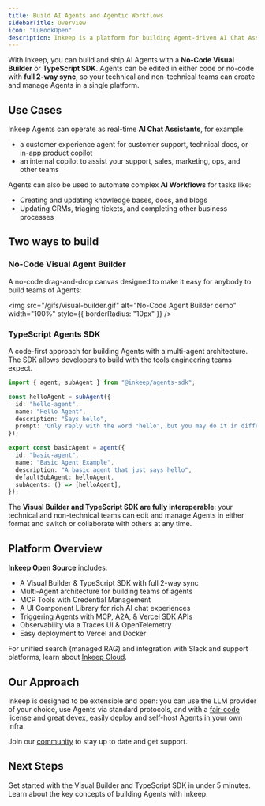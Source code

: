```yaml
---
title: Build AI Agents and Agentic Workflows
sidebarTitle: Overview
icon: "LuBookOpen"
description: Inkeep is a platform for building Agent-driven AI Chat Assistants and AI Workflows.
---
```


With Inkeep, you can build and ship AI Agents with a **No-Code Visual Builder** or **TypeScript SDK**. Agents can be edited in either code or no-code with **full 2-way sync**, so your technical and non-technical teams can create and manage Agents in a single platform.

## Use Cases

Inkeep Agents can operate as real-time **AI Chat Assistants**, for example:
- a customer experience agent for customer support, technical docs, or in-app product copilot
- an internal copilot to assist your support, sales, marketing, ops, and other teams

Agents can also be used to automate complex **AI Workflows** for tasks like:
- Creating and updating knowledge bases, docs, and blogs
- Updating CRMs, triaging tickets, and completing other business processes

## Two ways to build

### No-Code Visual Agent Builder

A no-code drag-and-drop canvas designed to make it easy for anybody to build teams of Agents:

<img
  src="/gifs/visual-builder.gif"
  alt="No-Code Agent Builder demo"
  width="100%"
  style={{ borderRadius: "10px" }}
/>

### TypeScript Agents SDK

A code-first approach for building Agents with a multi-agent architecture. The SDK allows developers to build with the tools engineering teams expect.

   ```typescript
   import { agent, subAgent } from "@inkeep/agents-sdk";

   const helloAgent = subAgent({
     id: "hello-agent",
     name: "Hello Agent",
     description: "Says hello",
     prompt: 'Only reply with the word "hello", but you may do it in different variations like h3110, h3110w0rld, h3110w0rld! etc...',
   });

   export const basicAgent = agent({
     id: "basic-agent",
     name: "Basic Agent Example",
     description: "A basic agent that just says hello",
     defaultSubAgent: helloAgent,
     subAgents: () => [helloAgent],
   });
   ```

The **Visual Builder and TypeScript SDK are fully interoperable**: your technical and non-technical teams can edit and manage Agents in either format and switch or collaborate with others at any time.

## Platform Overview

**Inkeep Open Source** includes:
- A Visual Builder & TypeScript SDK with full 2-way sync
- Multi-Agent architecture for building teams of agents
- MCP Tools with Credential Management
- A UI Component Library for rich AI chat experiences
- Triggering Agents with MCP, A2A, & Vercel SDK APIs
- Observability via a Traces UI & OpenTelemetry
- Easy deployment to Vercel and Docker

For unified search (managed RAG) and integration with Slack and support platforms, learn about [Inkeep Cloud](https://inkeep.com/get-started).

## Our Approach

Inkeep is designed to be extensible and open: you can use the LLM provider of your choice, use Agents via standard protocols, and with a [fair-code](/community/license) license and great devex, easily deploy and self-host Agents in your own infra.

Join our [community](/community/inkeep-community) to stay up to date and get support.

## Next Steps

<Cards>
  <Card title="Follow the Quick Start" icon="LuZap" href="/quick-start">
    Get started with the Visual Builder and TypeScript SDK in under 5 minutes.
  </Card>
  <Card title="Conceptual Overview" icon="LuLightbulb" href="/concepts">
    Learn about the key concepts of building Agents with Inkeep.
  </Card>
</Cards>

